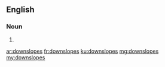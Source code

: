 ==English==

===Noun===
{{head|en|plural}}

# {{plural of|downslope|lang=en}}

[[ar:downslopes]]
[[fr:downslopes]]
[[ku:downslopes]]
[[mg:downslopes]]
[[my:downslopes]]